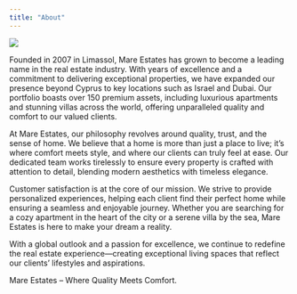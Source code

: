 ```yaml
---
title: "About"
---
```


![](images/Estates.jpg)

Founded in 2007 in Limassol, Mare Estates has grown to become a leading name in the real estate industry. With years of excellence and a commitment to delivering exceptional properties, we have expanded our presence beyond Cyprus to key locations such as Israel and Dubai. Our portfolio boasts over 150 premium assets, including luxurious apartments and stunning villas across the world, offering unparalleled quality and comfort to our valued clients.

At Mare Estates, our philosophy revolves around quality, trust, and the sense of home. We believe that a home is more than just a place to live; it’s where comfort meets style, and where our clients can truly feel at ease. Our dedicated team works tirelessly to ensure every property is crafted with attention to detail, blending modern aesthetics with timeless elegance.

Customer satisfaction is at the core of our mission. We strive to provide personalized experiences, helping each client find their perfect home while ensuring a seamless and enjoyable journey. Whether you are searching for a cozy apartment in the heart of the city or a serene villa by the sea, Mare Estates is here to make your dream a reality.

With a global outlook and a passion for excellence, we continue to redefine the real estate experience—creating exceptional living spaces that reflect our clients' lifestyles and aspirations.

Mare Estates – Where Quality Meets Comfort.


